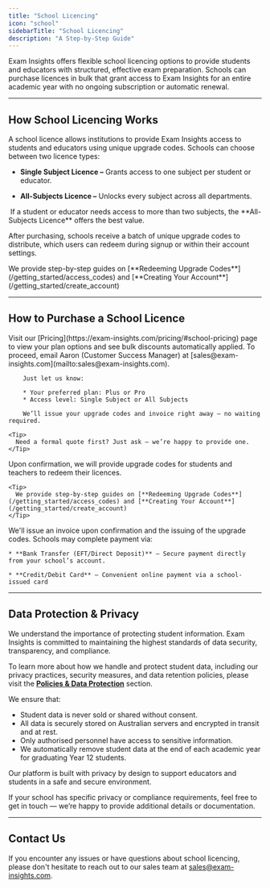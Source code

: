 ```yaml
---
title: "School Licencing"
icon: "school"
sidebarTitle: "School Licencing"
description: "A Step-by-Step Guide"
---
```


Exam Insights offers flexible school licencing options to provide students and educators with structured, effective exam preparation. Schools can purchase licences in bulk that grant access to Exam Insights for an entire academic year with no ongoing subscription or automatic renewal.

***

## How School Licencing Works

A school licence allows institutions to provide Exam Insights access to students and educators using unique upgrade codes. Schools can choose between two licence types:

* **Single Subject Licence –** Grants access to one subject per student or educator.

* **All-Subjects Licence –** Unlocks every subject across all departments.

<Tip>
   If a student or educator needs access to more than two subjects, the **All-Subjects Licence** offers the best value.
</Tip>

After purchasing, schools receive a batch of unique upgrade codes to distribute, which users can redeem during signup or within their account settings.

<Tip>
  We provide step-by-step guides on [**Redeeming Upgrade Codes**](/getting_started/access_codes) and [**Creating Your Account**](/getting_started/create_account)
</Tip>

***

## How to Purchase a School Licence

<Steps>
  <Step title="View Pricing Instantly">
    Visit our [Pricing](https://exam-insights.com/pricing/#school-pricing) page to view your plan options and see bulk discounts automatically applied.
  </Step>

  <Step title="Request an Invoice or Quote">
        To proceed, email Aaron (Customer Success Manager) at [sales@exam-insights.com](mailto:sales@exam-insights.com).
        
        Just let us know:

        * Your preferred plan: Plus or Pro
        * Access level: Single Subject or All Subjects

        We’ll issue your upgrade codes and invoice right away — no waiting required.

    <Tip>  
      Need a formal quote first? Just ask — we’re happy to provide one.
    </Tip>  
  </Step>

  <Step title="Distribute Upgrade Codes">
     Upon confirmation, we will provide upgrade codes for students and teachers to redeem their licences.  

    <Tip>
      We provide step-by-step guides on [**Redeeming Upgrade Codes**](/getting_started/access_codes) and [**Creating Your Account**](/getting_started/create_account)
    </Tip>
  </Step>

  <Step title="Payment and Invoice">
   We'll issue an invoice upon confirmation and the issuing of the upgrade codes. Schools may complete payment via:  

    * **Bank Transfer (EFT/Direct Deposit)** – Secure payment directly from your school’s account.

    * **Credit/Debit Card** – Convenient online payment via a school-issued card
 
  </Step>
</Steps>

***

## Data Protection & Privacy

We understand the importance of protecting student information. Exam Insights is committed to maintaining the highest standards of data security, transparency, and compliance.

To learn more about how we handle and protect student data, including our privacy practices, security measures, and data retention policies, please visit the [**Policies & Data Protection**](/security/overview) section.

We ensure that:
* Student data is never sold or shared without consent.
* All data is securely stored on Australian servers and encrypted in transit and at rest.
* Only authorised personnel have access to sensitive information.
* We automatically remove student data at the end of each academic year for graduating Year 12 students.

Our platform is built with privacy by design to support educators and students in a safe and secure environment.

If your school has specific privacy or compliance requirements, feel free to get in touch — we’re happy to provide additional details or documentation.

***

## Contact Us

If you encounter any issues or have questions about school licencing, please don't hesitate to reach out to our sales team at [sales@exam-insights.com](mailto:sales@exam-insights.com).